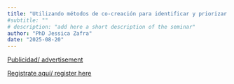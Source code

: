 ```yaml
---
title: "Utilizando métodos de co-creación para identificar y priorizar desenlaces en diabetes tipo 1"
#subtitle: "" 
# description: "add here a short description of the seminar" 
author: "PhD Jessica Zafra"
date: "2025-08-20"
---
```


[Publicidad/ advertisement](2025-08-20.pdf)

[Registrate aquí/ register
here](https://aarhusuniversity.zoom.us/meeting/register/B6bsNSiASGKGePVRCrgz2A)
